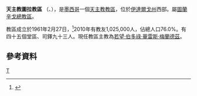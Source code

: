 {{Infobox Roman Catholic diocese
|name=圖拉
|jurisdiction=教區
|latin = Dioecesis Tullanensis
|image =Catedral de tula.jpg
|caption = 聖若瑟主教座堂
|location = [[墨西哥|墨西哥]]
|territory = [[伊達爾戈州|伊達爾戈州]]西部
|population = 1,025,000
|rite = [[罗马礼|罗马礼]]
|patron = 
|province = 圖蘭辛戈
|established = 1961年
|cathedral =  [[聖若瑟主教座堂_(圖拉)|聖若瑟主教座堂]] 
|co-cathedral =
|leadership = 主教
|website =
|patriarch= 
|metropolitan = 
|ordinary = 若望·伯多祿·華雷斯·梅蘭德茲
|coadjutor archbishop =
|coadjutor bishop =
|auxiliary =
|emeritus =
}}
'''天主教圖拉教區''' （{{lang-la|Dioecesis Tullanensis}}、{{lang-es|Diócesis de Tula}}），是[[墨西哥|墨西哥]]一個[[天主教|天主教]][[教區|教區]]，位於[[伊達爾戈州|伊達爾戈州]]西部。屬[[天主教圖蘭辛戈總教區|圖蘭辛戈總教區]]。

教區成立於1961年2月27日，<ref>{{cite journal
|journal=[[宗座公報|宗座公報]]
|publisher=梵蒂岡出版社
|date=1961年
|volume=53
|title=''Cum urbs''
|page=478
|url=http://www.vatican.va/archive/aas/documents/AAS%2053%20%5B1961%5D%20-%20ocr.pdf
|access-date=2013-09-19
|archive-date=2013-10-07
|archive-url=https://web.archive.org/web/20131007213220/http://www.vatican.va/archive/aas/documents/AAS%2053%20%5B1961%5D%20-%20ocr.pdf
|dead-url=no
}}</ref>2010年有教友1,025,000人，佔總人口76.0%。有四十五個堂區、司鐸九十三人。現任教區主教為[[若望·伯多祿·華雷斯·梅蘭德茲|若望·伯多祿·華雷斯·梅蘭德茲]]。

==參考資料==
{{reflist}}

{{墨西哥天主教教區}}

[[Category:墨西哥天主教教區|T]]
